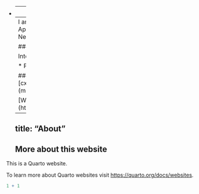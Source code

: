 -   <div>

    ---
    title: "Chizoma Oparaji"
    ---
    I am a graduate student studying Applied Cognitve Science and Neuroscience.

    ### More Information

    Interests:

    * Photography
    * UI/UX
    * Traveling
    * Journaling
    *Listening to Podcasts

    ### Contact Me
    [cxo150730@utdallas.edu] (mailto:cxo150730@utdallas.edu)

    [Website] (https://chizo14.github.io)

    ---
    title: "About"
    ---

    More about this website 
    ---

    </div>

This is a Quarto website.

To learn more about Quarto websites visit <https://quarto.org/docs/websites>.

```r
1 + 1
```
